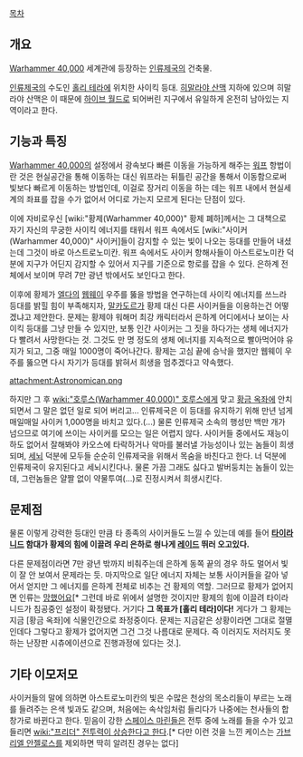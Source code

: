 {{{+1 '''Astronomican'''}}}

[[목차]]

== 개요 ==
[[Warhammer 40,000]] 세계관에 등장하는 [[인류제국]]의 건축물.

[[인류제국]]의 수도인 [[홀리 테라]]에 위치한 사이킥 등대. [[히말라야 산맥]] 지하에 있으며 히말라야 산맥은 이 때문에 [[하이브 월드]]로 되어버린 지구에서 유일하게 온전히 남아있는 지역이라고 한다.

== 기능과 특징 ==
[[Warhammer 40,000]]의 설정에서 광속보다 빠른 이동을 가능하게 해주는 [[워프]] 항법이란 것은 현실공간을 통해 이동하는 대신 워프라는 뒤틀린 공간을 통해서 이동함으로써 빛보다 빠르게 이동하는 방법인데, 이걸로 장거리 이동을 하는 데는 워프 내에서 현실세계의 좌표를 잡을 수가 없어서 어디로 가는지 모르게 된다는 단점이 있다.

이에 자비로우신 [wiki:"황제(Warhammer 40,000)" 황제 폐하]께서는 그 대책으로 자기 자신의 무궁한 사이킥 에너지를 태워서 워프 속에서도 [wiki:"사이커(Warhammer 40,000)" 사이커]들이 감지할 수 있는 빛이 나오는 등대를 만들어 내셨는데 그것이 바로 아스트로노미칸. 워프 속에서도 사이커 항해사들이 아스트로노미칸 덕분에 지구가 어딘지 감지할 수 있어서 지구를 기준으로 항로를 잡을 수 있다. 은하계 전체에서 보이며 무려 7만 광년 밖에서도 보인다고 한다.

이후에 황제가 [[엘다]]의 [[웹웨이]] 우주를 뚫을 방법을 연구하는데 사이킥 에너지를 쓰느라 등대를 밝힐 힘이 부족해지자, [[말카도르]]가 황제 대신 다른 사이커들을 이용하는건 어떻겠냐고 제안한다. 문제는 황제야 워해머 최강 캐릭터라서 은하계 어디에서나 보이는 사이킥 등대를 그냥 만들 수 있지만, 보통 인간 사이커는 그 짓을 하다가는 생체 에너지가 다 빨려서 사망한다는 것. 그것도 만 명 정도의 생체 에너지를 지속적으로 빨아먹어야 유지가 되고, 그중 매일 1000명이 죽어나간다. 황제는 고심 끝에 승낙을 했지만 웹웨이 우주를 뚫으면 다시 자기가 등대를 밝혀서 희생을 멈추겠다고 약속했다.

attachment:Astronomican.png

하지만 그 후 [[wiki:"호루스(Warhammer 40,000)" 호루스]]에게 맞고 [[황금 옥좌]]에 안치되면서 그 말은 없던 일로 되어 버리고... 인류제국은 이 등대를 유지하기 위해 만년 넘게 매일매일 사이커 1,000명을 바치고 있다.(...) 물론 인류제국 소속의 행성만 백만 개가 넘으므로 여기에 쓰이는 사이커를 모으는 일은 어렵지 않다. 사이커들 중에서도 재능이 하도 없어서 잘해봐야 카오스에 타락하거나 악마를 불러낼 가능성이나 있는 놈들이 희생되며, [[세뇌]] 덕분에 모두들 순순히 인류제국을 위해서 목숨을 바친다고 한다. 너 덕분에 인류제국이 유지된다고 세뇌시킨다나. 물론 가끔 그래도 싫다고 발버둥치는 놈들이 있는데, 그런놈들은 얄짤 없이 약물투여(...)로 진정시켜서 희생시킨다.

== 문제점 ==
물론 이렇게 강력한 등대인 만큼 타 종족의 사이커들도 느낄 수 있는데 예를 들어 '''[[타이라니드]] 함대가 황제의 힘에 이끌려 우리 은하로 씡나게 [[레이드]] 뛰러 오고있다.''' '''{{{#red 그리고 등대가 있는 지구로 직행 중이다.}}}'''

다른 문제점이라면 7만 광년 밖까지 비춰주는데 은하계 동쪽 끝의 경우 하도 멀어서 빛이 잘 안 보여서 문제라는 듯. 마지막으로 일단 에너지 자체는 보통 사이커들을 갈아 넣어서 얻지만 그 에너지를 은하계 전체로 비추는 건 황제의 역할. 그러므로 황제가 없어지면 인류는 [[망했어요]][* 그런데 바로 위에서 설명한 것이지만 황제의 힘에 이끌려 타이라니드가 침공중인 설정이 확정됐다. 거기다 '''그 목표가 [홀리 테라]이다!''' 게다가 그 황제는 지금 [황금 옥좌]에 식물인간으로 좌정중이다. 문제는 지금같은 상황이라면 그대로 절멸인데다 그렇다고 황제가 없어지면 그건 그것 나름대로 문제다. 즉 이러지도 저러지도 못하는 난장판 시츄에이션으로 진행과정에 있다는 것.].

== 기타 이모저모 ==
사이커들의 말에 의하면 아스트로노미칸의 빛은 수많은 천상의 목소리들이 부르는 노래를 들려주는 은색 빛과도 같으며, 처음에는 속삭임처럼 들리다가 나중에는 천사들의 합창가로 바뀐다고 한다. 믿음이 강한 [[스페이스 마린]]들은 전투 중에 노래를 들을 수가 있고 들리면 [[wiki:"프리더" 전투력이 상승한다고 한다]].[* 다만 이런 것을 느낀 케이스는 [[가브리엘 안젤로스]]를 제외하면 딱히 알려진 경우는 없다]
